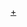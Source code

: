 {{Navbox
|name = 日本國務大臣
|title = [[日本]][[國務大臣 (日本)|國務大臣]]（[[內閣 (日本)|內閣]]閣僚）
|imageleft = [[File:Flag_of_Japan.svg|80px|border|日之丸]]
|image = [[File:Go-shichi no kiri crest.svg|70px|border|五七桐花紋]]
|list1 = <span style="font-size:larger;">'''[[內閣總理大臣|總理大臣]]'''</span>
|list2 = [[總務大臣]] - [[法務大臣]] - [[外務大臣 (日本)|外務大臣]] - [[財務大臣]] - [[文部科學大臣]] - [[厚生勞動大臣]] - [[農林水產大臣]] - [[經濟產業大臣]] - [[國土交通大臣]] - [[環境大臣]] - [[防衛大臣]] - [[内阁官房长官]] - [[國家公安委員會委員長|國家公安委員長]]
|list3 = 非常設：[[副總理 (日本)|副總理]] - [[內閣府特命擔當大臣]] - [[不管部大臣|無任所大臣]]
|list4 = 特別設置：[[復興大臣]] - [[國務大臣（東京奧林匹克、殘疾人奧林匹克競技大會擔當）|奧運和-{zh-hans:残奥;zh-tw:帕運;zh-hk:殘奧;}-大臣]]
}}
<noinclude>
[[Category:日本國務大臣|+]]
</noinclude>
